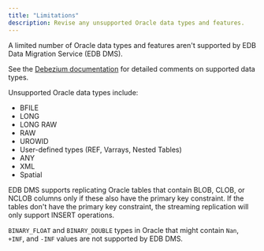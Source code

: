 ```yaml
---
title: "Limitations"
description: Revise any unsupported Oracle data types and features.  
---
```


A limited number of Oracle data types and features aren't supported by EDB Data Migration Service (EDB DMS).

See the [Debezium documentation](https://debezium.io/documentation/reference/2.2/connectors/oracle.html#oracle-data-type-mappings) for detailed comments on supported data types. 

Unsupported Oracle data types include:

- BFILE
- LONG
- LONG RAW
- RAW
- UROWID
- User-defined types (REF, Varrays, Nested Tables)
- ANY
- XML
- Spatial

EDB DMS supports replicating Oracle tables that contain BLOB, CLOB, or NCLOB columns only if these also have the primary key constraint. If the tables don't have the primary key constraint, the streaming replication will only support INSERT operations.

`BINARY_FLOAT` and `BINARY_DOUBLE` types in Oracle that might contain `Nan`, `+INF`, and `-INF` values are not supported by EDB DMS. 

